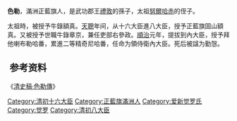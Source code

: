 {{Manchu name|[[爱新觉罗氏|爱新觉罗]]}}
'''色勒'''，滿洲正藍旗人，是武功郡王[[禮敦巴圖魯|禮敦]]的孫子，太祖[[努尔哈赤|努爾哈赤]]的侄子。

太祖時，被授予牛錄額真。[[天聪|天聰]]年间，从十六大臣進八大臣，授予正藍旗固山額真。又被授予世職牛錄章京，兼任吏部右參政。[[顺治|順治]]元年，提拔到內大臣，授予拜他喇布勒哈番，累進二等精奇尼哈番，任命为領侍衛內大臣。死后被諡为勤愨。

== 参考资料 ==
《[https://m.baidu.com/from=1013755s/bd_page_type=1/ssid=1874b0aed0c2bef5c2ded5fdc5f49c06/uid=0/pu=usm@1,sz@1320_1001,ta@iphone_2_5.0_3_537/t=iphone/l=3/tc?w=0_10_%e6%b8%85%e5%8f%b2%e7%a8%bf&ref=www_iphone&lid=6352617946532603534&fm=alop&m=8&srd=1&title=%E6%B8%85%E5%8F%B2%E7%A8%BF%E5%85%A8%E6%96%87%E5%9C%A8%E7%BA%BF%E9%98%85%E8%AF%BB_%E5%9B%BD%E5%AD%A6%E7%BB%8F%E5%85%B8_%E5%8E%86%E5%8F%B2%E6%98%A5%E7%A7%8B%E7%BD%91&dict=30&w_qd=&eqid=5829085d60d8e800100000015870bccd&ntc=1&bdenc=1&nsrc=IlPT2AEptyoA_yixCFOxXnANedT62v3IIQ3OPTlVLDK8jkWue4jqHcVjV88wL8LTUS4avGeAdAoDljXyQT2pkMkQf4F6sVsb8XfeeaSwrcm&tcid=ixp53abe 清史稿·色勒傳]》

[[Category:清初十六大臣|Category:清初十六大臣]]
[[Category:正藍旗滿洲人|Category:正藍旗滿洲人]]
[[Category:爱新觉罗氏|Category:爱新觉罗氏]]
[[Category:觉罗|Category:觉罗]]
[[Category:清初八大臣|Category:清初八大臣]]